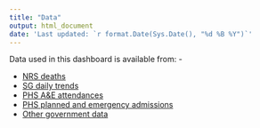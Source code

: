 ---
title: "Data"
output: html_document
date: 'Last updated: `r format.Date(Sys.Date(), "%d %B %Y")`'
---

Data used in this dashboard is available from: -
  
* [NRS deaths](https://www.nrscotland.gov.uk/covid19stats)
* [SG daily trends](https://www.gov.scot/publications/trends-in-number-of-people-in-hospital-with-confirmed-or-suspected-covid-19/)
* [PHS A&E attendances](https://beta.isdscotland.org/find-publications-and-data/health-services/hospital-care/nhs-performs-weekly-update-of-emergency-department-activity-and-waiting-time-statistics/)
* [PHS planned and emergency admissions](https://scotland.shinyapps.io/phs-covid-wider-impact/)
* [Other government data](download/Scottish Government COVID-19 data (`r format(Sys.Date(), "%d-%m-%Y")`).xlsx)